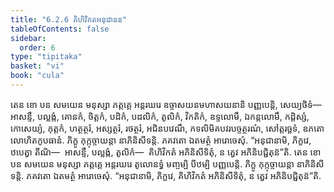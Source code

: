 ```yaml
---
title: "6.2.6 គិហិវិកតអនុជានន"
tableOfContents: false
sidebar:
  order: 6
type: "tipitaka"
basket: "vi"
book: "cula"
---
```



<DynamicBreadcrumb />

<Division number="314" book="cula">

<Paragraph number="1348" book="cula">
តេន ខោ បន សមយេន មនុស្សា ភត្តគ្គេ អន្តរឃរេ ឧច្ចាសយនមហាសយនានិ បញ្ញបេន្តិ, សេយ្យថិទំ—  អាសន្ទឹ, បល្លង្កំ, គោនកំ, ចិត្តកំ, បដិកំ, បដលិកំ, តូលិកំ, វិកតិកំ, ឧទ្ទលោមឹ, ឯកន្តលោមឹ, កដ្ដិស្សំ, កោសេយ្យំ, កុត្តកំ, ហត្ថត្ថរំ, អស្សត្ថរំ, រថត្ថរំ, អជិនបវេណឹ, កទលិមិគបវរបច្ចត្ថរណំ, សៅត្តរច្ឆទំ, ឧភតោលោហិតកូបធានំ. ភិក្ខូ កុក្កុច្ចាយន្តា នាភិនិសីទន្តិ. ភគវតោ ឯតមត្ថំ អារោចេសុំ. “អនុជានាមិ, ភិក្ខវេ, ឋបេត្វា តីណិ—  អាសន្ទឹ, បល្លង្កំ, តូលិកំ—  គិហិវិកតំ អភិនិសីទិតុំ, ន ត្វេវ អភិនិបជ្ជិតុន៑”តិ.
</Paragraph>

<Paragraph number="1349" book="cula">
តេន ខោ បន សមយេន មនុស្សា ភត្តគ្គេ អន្តរឃរេ តូលោនទ្ធំ មញ្ចម្បិ បីឋម្បិ បញ្ញបេន្តិ. ភិក្ខូ កុក្កុច្ចាយន្តា នាភិនិសីទន្តិ. ភគវតោ ឯតមត្ថំ អារោចេសុំ. “អនុជានាមិ, ភិក្ខវេ, គិហិវិកតំ អភិនិសីទិតុំ, ន ត្វេវ អភិនិបជ្ជិតុន៑”តិ.
</Paragraph>
</Division>